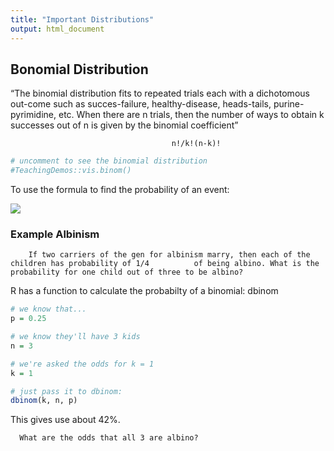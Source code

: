 ```yaml
---
title: "Important Distributions"
output: html_document
---
```



## Bonomial Distribution

"The binomial distribution fits to repeated trials each with a dichotomous out-come such as succes-failure, healthy-disease, heads-tails, purine-pyrimidine, etc. When there are n trials, then the number of ways to obtain k successes out of n is given by the binomial coefficient"

                                        n!/k!(n-k)!

```R

# uncomment to see the binomial distribution
#TeachingDemos::vis.binom()
```


To use the formula to find the probability of an event:

![](binomial.png)

### Example Albinism

        If two carriers of the gen for albinism marry, then each of the children has probability of 1/4          of being albino. What is the probability for one child out of three to be albino?

R has a function to calculate the probabilty of a binomial: dbinom

```R

# we know that...
p = 0.25

# we know they'll have 3 kids
n = 3

# we're asked the odds for k = 1 
k = 1

# just pass it to dbinom:
dbinom(k, n, p)
```

This gives use about 42%. 

      What are the odds that all 3 are albino?